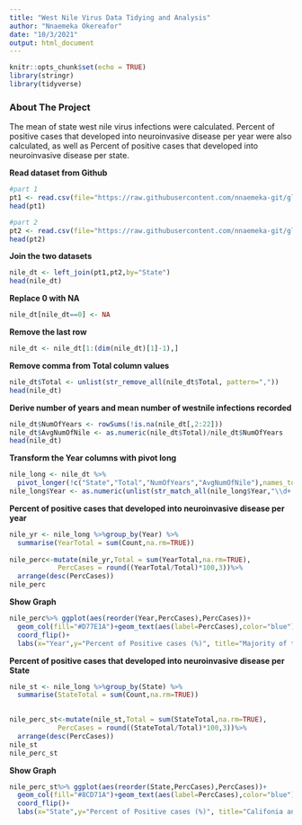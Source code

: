 ---
title: "West Nile Virus Data Tidying and Analysis"
author: "Nnaemeka Okereafor"
date: "10/3/2021"
output: html_document
---

```{r setup, include=FALSE}
knitr::opts_chunk$set(echo = TRUE)
library(stringr)
library(tidyverse)
```

### About The Project

The mean of state west nile virus infections were calculated. Percent of positive cases that developed into neuroinvasive disease per year were also calculated, as well as Percent of positive cases that developed into neuroinvasive disease per state. 


**Read dataset from Github**

```{r}
#part 1
pt1 <- read.csv(file="https://raw.githubusercontent.com/nnaemeka-git/global-datasets/main/west_nile_pt1.csv", sep=",")
head(pt1)

#part 2
pt2 <- read.csv(file="https://raw.githubusercontent.com/nnaemeka-git/global-datasets/main/west_nile_pt2.csv", sep=",")
head(pt2)
```

**Join the two datasets**

```{r}
nile_dt <- left_join(pt1,pt2,by="State")
head(nile_dt)
```

**Replace 0 with NA**

```{r}
nile_dt[nile_dt==0] <- NA
```

**Remove the last row**

```{r}
nile_dt <- nile_dt[1:(dim(nile_dt)[1]-1),]
```

**Remove comma from Total column values**

```{r}
nile_dt$Total <- unlist(str_remove_all(nile_dt$Total, pattern=","))
head(nile_dt)
```

**Derive number of years and mean number of westnile infections recorded**

```{r}
nile_dt$NumOfYears <- rowSums(!is.na(nile_dt[,2:22]))
nile_dt$AvgNumOfNile <- as.numeric(nile_dt$Total)/nile_dt$NumOfYears
head(nile_dt)
```

**Transform the Year columns with pivot long** 

```{r}
nile_long <- nile_dt %>% 
  pivot_longer(!c("State","Total","NumOfYears","AvgNumOfNile"),names_to="Year",values_to="Count")
nile_long$Year <- as.numeric(unlist(str_match_all(nile_long$Year,"\\d+..")))
```


**Percent of positive cases that developed into neuroinvasive disease per year**

```{r}

nile_yr <- nile_long %>%group_by(Year) %>%
  summarise(YearTotal = sum(Count,na.rm=TRUE))
            
nile_perc<-mutate(nile_yr,Total = sum(YearTotal,na.rm=TRUE),
            PercCases = round((YearTotal/Total)*100,3))%>%
  arrange(desc(PercCases))
nile_perc
```

**Show Graph**

```{r}
nile_perc%>% ggplot(aes(reorder(Year,PercCases),PercCases))+
  geom_col(fill="#D77E1A")+geom_text(aes(label=PercCases),color="blue")+
  coord_flip()+
  labs(x="Year",y="Percent of Positive cases (%)", title="Majority of the nile virus infections happened 2003 followed by 2012.\n The year 2000, 1999 and 2001 had the least share of the infection")+theme_bw()

```

**Percent of positive cases that developed into neuroinvasive disease per State**

```{r}

nile_st <- nile_long %>%group_by(State) %>%
  summarise(StateTotal = sum(Count,na.rm=TRUE))
            

nile_perc_st<-mutate(nile_st,Total = sum(StateTotal,na.rm=TRUE),
            PercCases = round((StateTotal/Total)*100,3))%>%
  arrange(desc(PercCases))
nile_st
nile_perc_st
```

**Show Graph**

```{r}
nile_perc_st%>% ggplot(aes(reorder(State,PercCases),PercCases))+
  geom_col(fill="#8CD71A")+geom_text(aes(label=PercCases),color="blue")+
  coord_flip()+
  labs(x="State",y="Percent of Positive cases (%)", title="Califonia and colorado top the list of states with highest infections of\n 13.6% and 10.9% respectively while Puerto Rico and Hawaii had the\n least infections of 0.002% approximately")+theme_bw()

```






